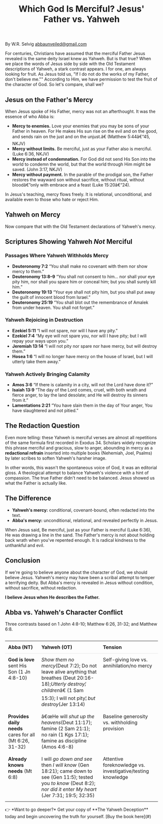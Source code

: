 ﻿---
title: "Which God Is Merciful? Jesus' Father vs. Yahweh"
description: "Jesus described His Father as merciful, compassionate, and relational. Yahweh's mercy was conditional and often redacted into the text."
pubDate: 2025-08-23
seo: "Jesus Father mercy, Yahweh mercy, Abba vs Yahweh, Jesus describes the Father, redaction Old Testament"
excerpt: "Jesus revealed a Father of mercy and compassion. Yahweh's mercy, by contrast, was conditional and often redactional. Let's compare the two."
tags: ["El Elyon vs Yahweh", "God of mercy", "Who is the true God", "Deconstruction and faith"]
categories: ["Father Revealed", "Scripture & Redaction"]
heroImage: "/images/Abbasmall.png"  
draft: false
---

By W.R. Selvig
abbaunveiled@gmail.com

For centuries, Christians have assumed that the merciful Father Jesus revealed is the same deity Israel knew as Yahweh. But is that true? When we place the words of Jesus side by side with the Old Testament descriptions of Yahweh, a stark contrast appears. I for one, am always looking for fruit. As Jesus told us, "If I do not do the works of my Father, don't believe me."" According to Him, we have permission to test the fruit of the character of God. So let's compare, shall we?

## Jesus on the Father's Mercy  
When Jesus spoke of His Father, mercy was not an afterthought. It was the essence of who Abba is:  

- **Mercy to enemies.** Love your enemies that you may be sons of your Father in heaven. For He makes His sun rise on the evil and on the good, and sends rain on the just and on the unjust.â€ (Matthew 5:44â€“45, NKJV)  
- **Mercy without limits.** Be merciful, just as your Father also is merciful. (Luke 6:36, NKJV)  
- **Mercy instead of condemnation.** For God did not send His Son into the world to condemn the world, but that the world through Him might be saved. (John 3:17, NKJV)  
- **Mercy without payment.** In the parable of the prodigal son, the Father restores the wayward son without sacrifice, without ritual, without bloodâ€”only with embrace and a feast (Luke 15:20â€“24).  

In Jesus's teaching, mercy flows freely. It is relational, unconditional, and available even to those who hate or reject Him.  

## Yahweh on Mercy  
Now compare that with the Old Testament declarations of Yahweh's mercy. 
## Scriptures Showing Yahweh *Not* Merciful  

### Passages Where Yahweh Withholds Mercy  
- **Deuteronomy 7:2** “You shall make no covenant with them nor show mercy to them.”  
- **Deuteronomy 13:8–9** “You shall not consent to him… nor shall your eye pity him, nor shall you spare him or conceal him; but you shall surely kill him.”  
- **Deuteronomy 19:13** “Your eye shall not pity him, but you shall put away the guilt of innocent blood from Israel.”  
- **Deuteronomy 25:19** “You shall blot out the remembrance of Amalek from under heaven. You shall not forget.”  

### Yahweh Rejoicing in Destruction  
- **Ezekiel 5:11** “I will not spare, nor will I have any pity.”  
- **Ezekiel 7:4** “My eye will not spare you, nor will I have pity; but I will repay your ways upon you.”  
- **Jeremiah 13:14** “I will not pity nor spare nor have mercy, but will destroy them.”  
- **Hosea 1:6** “I will no longer have mercy on the house of Israel, but I will utterly take them away.”  

### Yahweh Actively Bringing Calamity  
- **Amos 3:6** “If there is calamity in a city, will not the Lord have done it?”  
- **Isaiah 13:9** “The day of the Lord comes, cruel, with both wrath and fierce anger, to lay the land desolate; and He will destroy its sinners from it.”  
- **Lamentations 2:21** “You have slain them in the day of Your anger, You have slaughtered and not pitied.”  

## The Redaction Question  
Even more telling: these Yahweh is merciful verses are almost all repetitions of the same formula first recorded in Exodus 34. Scholars widely recognize this phrase merciful and gracious, slow to anger, abounding in mercy as a **redactional refrain** inserted into multiple books (Nehemiah, Joel, Psalms) by later scribes to soften Yahweh's harsher image.  

In other words, this wasn't the spontaneous voice of God, it was an editorial gloss. A theological attempt to balance Yahweh's violence with a hint of compassion. The true Father didn't need to be  balanced. Jesus showed us what the Father is actually like.  

## The Difference  
- **Yahweh's mercy:** conditional, covenant-bound, often redacted into the text.  
- **Abba's mercy:** unconditional, relational, and revealed perfectly in Jesus.  

When Jesus said, Be merciful, just as your Father is merciful (Luke 6:36), He was drawing a line in the sand. The Father's mercy is not about holding back wrath when you've repented enough. It is radical kindness to the unthankful and evil.  

## Conclusion  
If we're going to believe anyone about the character of God, we should believe Jesus. Yahweh's mercy may have been a scribal attempt to temper a terrifying deity. But Abba's mercy is revealed in Jesus without condition, without sacrifice, without redaction.  

**I believe Jesus when He describes the Father.**  

<section class="card" style="margin-top:16px">
  <h2>Abba vs. Yahweh's Character Conflict</h2>
  <p class="muted">Three contrasts based on 1 John 4:8-10; Matthew 6:26, 31-32; and Matthew 6:8.</p>
  <div style="overflow-x:auto">
    <table style="width:100%; border-collapse:collapse">
      <thead>
        <tr>
          <th style="text-align:left; padding:10px; border-bottom:1px solid rgba(0,0,0,.1)">Abba (NT)</th>
          <th style="text-align:left; padding:10px; border-bottom:1px solid rgba(0,0,0,.1)">Yahweh (OT)</th>
          <th style="text-align:left; padding:10px; border-bottom:1px solid rgba(0,0,0,.1)">Tension</th>
        </tr>
      </thead>
      <tbody>
        <tr>
          <td style="vertical-align:top; padding:10px"><strong>God is love</strong>  sent His Son (1 Jn 4:8-10)</td>
          <td style="vertical-align:top; padding:10px"><em>Show them no mercy</em>(Deut 7:2); Do not leave alive anything that breathes (Deut 20:16-18);<em>Utterly destroy¦ children</em>â€ (1 Sam 15:3); I will not pity¦ <em>but destroy</em>(Jer 13:14)</td>
          <td style="vertical-align:top; padding:10px">Self-giving love vs. annihilation/no mercy</td>
        </tr>
        <tr>
          <td style="vertical-align:top; padding:10px"><strong>Provides daily needs</strong> cares for all (Mt 6:26, 31-32)</td>
          <td style="vertical-align:top; padding:10px">â€œHe will <em>shut up the heavens</em>(Deut 11:17); famine (2 Sam 21:1); no rain (1 Kgs 17:1); famine as discipline (Amos 4:6-8)</td>
          <td style="vertical-align:top; padding:10px">Baseline generosity vs. withholding provision</td>
        </tr>
        <tr>
          <td style="vertical-align:top; padding:10px"><strong>Already knows needs</strong> (Mt 6:8)</td>
          <td style="vertical-align:top; padding:10px">I will <em>go down and see</em> then <em>I will know</em> (Gen 18:21); came down to see (Gen 11:5); tested you <em>to know</em> (Deut 8:2); <em>nor did it enter My heart</em> (Jer 7:31; 19:5; 32:35)</td>
          <td style="vertical-align:top; padding:10px">Attentive foreknowledge vs. investigative/testing knowledge</td>
        </tr>
      </tbody>
    </table>
  </div>
</section>
👉 *Want to go deeper?* Get your copy of **The Yahweh Deception** today and begin uncovering the truth for yourself. [Buy the book here](#)